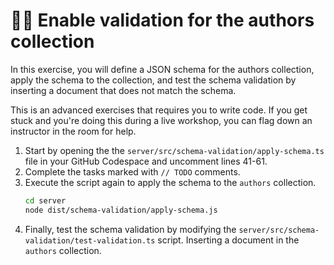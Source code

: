 # 🦸‍♀️ Enable validation for the authors collection

In this exercise, you will define a JSON schema for the authors collection, apply the schema to the collection, and test the schema validation by inserting a document that does not match the schema.

This is an advanced exercises that requires you to write code. If you get stuck and you're doing this during a live workshop, you can flag down an instructor in the room for help.

1. Start by opening the the `server/src/schema-validation/apply-schema.ts` file in your GitHub Codespace and uncomment lines 41-61.
1. Complete the tasks marked with `// TODO` comments.
1. Execute the script again to apply the schema to the `authors` collection.
    ```bash
    cd server
    node dist/schema-validation/apply-schema.js 

    ```
1. Finally, test the schema validation by modifying the `server/src/schema-validation/test-validation.ts` script. Inserting a document in the `authors` collection.
